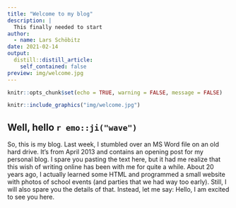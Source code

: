 ```yaml
---
title: "Welcome to my blog"
description: |
  This finally needed to start
author:
  - name: Lars Schöbitz
date: 2021-02-14
output:
  distill::distill_article:
    self_contained: false
preview: img/welcome.jpg
---
```

<script async defer data-domain="lse.de" src="https://plausible.io/js/plausible.js"></script>

```r

knitr::opts_chunk$set(echo = TRUE, warning = FALSE, message = FALSE)

```

```r

knitr::include_graphics("img/welcome.jpg")

```


## Well, hello `r emo::ji("wave")`

So, this is my blog. Last week, I stumbled over an MS Word file on an old hard drive. It's from April 2013 and contains an opening post for my personal blog. I spare you pasting the text here, but it had me realize that this wish of writing online has been with me for quite a while. About 20 years ago, I actually learned some HTML and programmed a small website with photos of school events (and parties that we had way too early). Still, I will also spare you the details of that. Instead, let me say: Hello, I am excited to see you here. 


